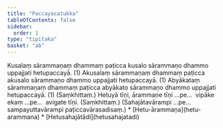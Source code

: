 ```yaml
---
title: "Paccayacatukka"
tableOfContents: false
sidebar:
  order: 1
type: "tipitaka"
basket: "ab"
---
```



<DynamicBreadcrumb />

<Division number="1">

<Paragraph number="1332">
Kusalaṃ sārammaṇaṃ dhammaṃ paṭicca kusalo sārammaṇo dhammo uppajjati hetupaccayā. (1)




</Paragraph>

<Paragraph number="1333">
Akusalaṃ sārammaṇaṃ dhammaṃ paṭicca akusalo sārammaṇo dhammo uppajjati hetupaccayā. (1)




</Paragraph>

<Paragraph number="1334">
Abyākataṃ sārammaṇaṃ dhammaṃ paṭicca abyākato sārammaṇo dhammo uppajjati hetupaccayā. (1) (Saṃkhittaṃ.)




</Paragraph>

</Division>
<Division number="2">

<Paragraph number="1335">
Hetuyā tīṇi, ārammaṇe tīṇi …pe…  vipāke ekaṃ …pe…  avigate tīṇi. (Saṃkhittaṃ.)




</Paragraph>

<Paragraph number="1336">
(Sahajātavārampi …pe…  sampayuttavārampi paṭiccavārasadisaṃ.)

</Paragraph>
</Division>

<TableOfContents>
* [Hetu-ārammaṇa](hetu-arammana)
* [Hetusahajātādi](hetusahajatadi)
</TableOfContents>